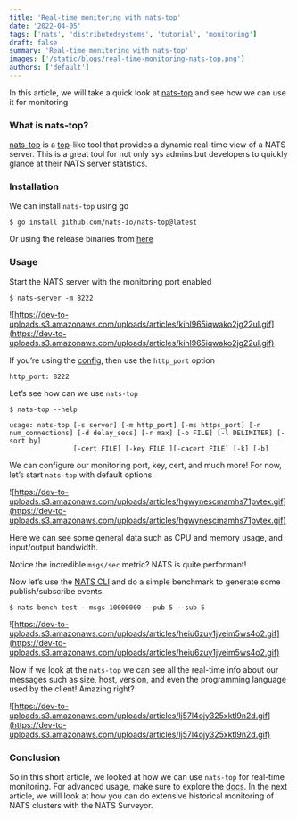 ```yaml
---
title: 'Real-time monitoring with nats-top'
date: '2022-04-05'
tags: ['nats', 'distributedsystems', 'tutorial', 'monitoring']
draft: false
summary: 'Real-time monitoring with nats-top'
images: ['/static/blogs/real-time-monitoring-nats-top.png']
authors: ['default']
---
```


In this article, we will take a quick look at [nats-top](https://github.com/nats-io/nats-top) and see how we can use it for monitoring

### What is nats-top?

[nats-top](https://github.com/nats-io/nats-top) is a [top](https://linuxhint.com/top_-command-_linux/)-like tool that provides a dynamic real-time view of a NATS server. This is a great tool for not only sys admins but developers to quickly glance at their NATS server statistics.

### Installation

We can install `nats-top` using go

```
$ go install github.com/nats-io/nats-top@latest
```

Or using the release binaries from [here](https://github.com/nats-io/nats-top/releases)

### Usage

Start the NATS server with the monitoring port enabled

```
$ nats-server -m 8222
```

![https://dev-to-uploads.s3.amazonaws.com/uploads/articles/kihl965iqwako2jg22ul.gif](https://dev-to-uploads.s3.amazonaws.com/uploads/articles/kihl965iqwako2jg22ul.gif)

If you’re using the [config](https://docs.nats.io/running-a-nats-service/configuration), then use the `http_port` option

```
http_port: 8222
```

Let’s see how can we use `nats-top`

```
$ nats-top --help

usage: nats-top [-s server] [-m http_port] [-ms https_port] [-n num_connections] [-d delay_secs] [-r max] [-o FILE] [-l DELIMITER] [-sort by]
                [-cert FILE] [-key FILE ][-cacert FILE] [-k] [-b]
```

We can configure our monitoring port, key, cert, and much more! For now, let’s start `nats-top` with default options.

![https://dev-to-uploads.s3.amazonaws.com/uploads/articles/hgwynescmamhs71pvtex.gif](https://dev-to-uploads.s3.amazonaws.com/uploads/articles/hgwynescmamhs71pvtex.gif)

Here we can see some general data such as CPU and memory usage, and input/output bandwidth.

Notice the incredible `msgs/sec` metric? NATS is quite performant!

Now let’s use the [NATS CLI](https://github.com/nats-io/natscli) and do a simple benchmark to generate some publish/subscribe events.

```
$ nats bench test --msgs 10000000 --pub 5 --sub 5
```

![https://dev-to-uploads.s3.amazonaws.com/uploads/articles/heiu6zuy1jveim5ws4o2.gif](https://dev-to-uploads.s3.amazonaws.com/uploads/articles/heiu6zuy1jveim5ws4o2.gif)

Now if we look at the `nats-top` we can see all the real-time info about our messages such as size, host, version, and even the programming language used by the client! Amazing right?

![https://dev-to-uploads.s3.amazonaws.com/uploads/articles/lj57l4ojy325xktl9n2d.gif](https://dev-to-uploads.s3.amazonaws.com/uploads/articles/lj57l4ojy325xktl9n2d.gif)

### Conclusion

So in this short article, we looked at how we can use `nats-top` for real-time monitoring. For advanced usage, make sure to explore the [docs](https://docs.nats.io/using-nats/nats-tools/nats_top). In the next article, we will look at how you can do extensive historical monitoring of NATS clusters with the NATS Surveyor.

